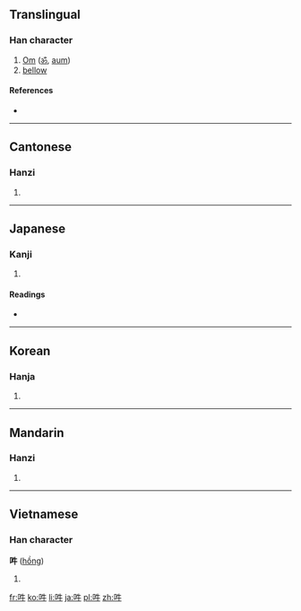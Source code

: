 ==Translingual==

===Han character===
{{Han char|rn=30|rad=口|as=04|sn=7|four=6500<sub>0</sub>|canj=口竹手 (RHQ)}}

# [[Om]] ([[ॐ]], [[aum]])
# [[bellow]]

====References====
* {{Han ref|kx=0180.020|dkj=03378|dj=0398.010|hdz=10589.060|uh=543D|ud=21565|bh=CAA1|bd=51873}}

----

==Cantonese==

===Hanzi===
{{yue-hanzi|jyut=|y=hung1}}

# {{defn|lang=yue|sort=口04}}

----

==Japanese==

===Kanji===
{{ja-kanji|grade=|rs=口04}}

# {{defn|lang=ja|sort=口04}}

====Readings====
* {{ja-readings|on=[[いん]] (in), [[ごう]] (gō), [[うん]] (un)|kun=[[ほえる]] (hoeru)}}

----

==Korean==

===Hanja===
{{ko-hanja|hangeul=[[후]], [[음]], [[우]]|rv=hu, eum, u|mr=hu, ŭm, u}}

# {{defn|lang=ko|sort=口04}}

----

==Mandarin==

===Hanzi===
{{cmn-hanzi|pin=[[ōu]] ([[ou1]]), [[óu]] ([[ou2]]), [[hōng]] ([[hong1]]), [[hǒu]] ([[hou3]])|wg=ou<sup>1</sup>, ou<sup>2</sup>, hong<sup>1</sup>, hou<sup>3</sup>}}

# {{defn|lang=cmn|sort=口04}}

----

==Vietnamese==

===Han character===
'''吽''' ([[hồng]])<!--vi:Wiktionary also gives ẩu, hống, ngâu, and oanh; are these all valid readings?-->

# {{defn|lang=vi|sort=口04}}

[[fr:吽]]
[[ko:吽]]
[[li:吽]]
[[ja:吽]]
[[pl:吽]]
[[zh:吽]]